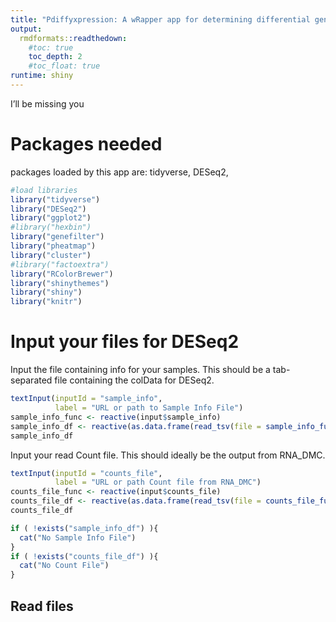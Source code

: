 ```yaml
---
title: "Pdiffyxpression: A wRapper app for determining differential gene expression"
output:
  rmdformats::readthedown:
    #toc: true
    toc_depth: 2
    #toc_float: true
runtime: shiny
---
```


I'll be missing you

# Packages needed
packages loaded by this app are:
tidyverse, DESeq2,

```r
#load libraries
library("tidyverse")
library("DESeq2")
library("ggplot2")
#library("hexbin")
library("genefilter")
library("pheatmap")
library("cluster")
#library("factoextra")
library("RColorBrewer")
library("shinythemes")
library("shiny")
library("knitr")
```
# Input your files for DESeq2

Input the file containing info for your samples. This should be a tab-separated file containing the colData for DESeq2.

```r
textInput(inputId = "sample_info",
          label = "URL or path to Sample Info File")
sample_info_func <- reactive(input$sample_info)
sample_info_df <- reactive(as.data.frame(read_tsv(file = sample_info_func())))
sample_info_df
```

Input your read Count file. This should ideally be the output from RNA_DMC.

```r
textInput(inputId = "counts_file",
          label = "URL or path Count file from RNA_DMC")
counts_file_func <- reactive(input$counts_file)
counts_file_df <- reactive(as.data.frame(read_tsv(file = counts_file_func())))
counts_file_df
```

```r
if ( !exists("sample_info_df") ){
  cat("No Sample Info File")
}
if ( !exists("counts_file_df") ){
  cat("No Count File")
}
```


## Read files
